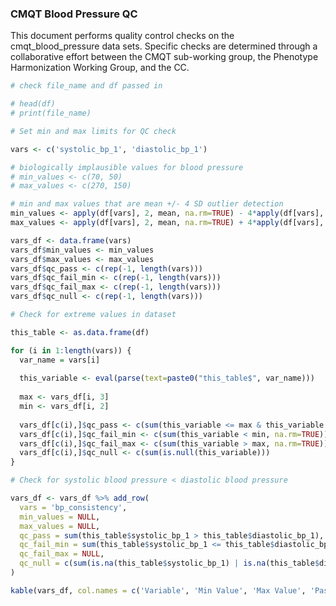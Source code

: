 ### CMQT Blood Pressure QC

This document performs quality control checks on the cmqt_blood_pressure data sets. Specific checks are determined through a collaborative effort between the CMQT sub-working group, the Phenotype Harmonization Working Group, and the CC. 

```r
# check file_name and df passed in 

# head(df)
# print(file_name)
```

```r
# Set min and max limits for QC check 

vars <- c('systolic_bp_1', 'diastolic_bp_1')

# biologically implausible values for blood pressure
# min_values <- c(70, 50)
# max_values <- c(270, 150)

# min and max values that are mean +/- 4 SD outlier detection
min_values <- apply(df[vars], 2, mean, na.rm=TRUE) - 4*apply(df[vars], 2, sd, na.rm=TRUE)
max_values <- apply(df[vars], 2, mean, na.rm=TRUE) + 4*apply(df[vars], 2, sd, na.rm=TRUE)

vars_df <- data.frame(vars)
vars_df$min_values <- min_values
vars_df$max_values <- max_values
vars_df$qc_pass <- c(rep(-1, length(vars)))
vars_df$qc_fail_min <- c(rep(-1, length(vars)))
vars_df$qc_fail_max <- c(rep(-1, length(vars)))
vars_df$qc_null <- c(rep(-1, length(vars)))
```

```r
# Check for extreme values in dataset

this_table <- as.data.frame(df) 

for (i in 1:length(vars)) {
  var_name = vars[i]
  
  this_variable <- eval(parse(text=paste0("this_table$", var_name)))
  
  max <- vars_df[i, 3]
  min <- vars_df[i, 2]
  
  vars_df[c(i),]$qc_pass <- c(sum(this_variable <= max & this_variable >= min, na.rm=TRUE))
  vars_df[c(i),]$qc_fail_min <- c(sum(this_variable < min, na.rm=TRUE))
  vars_df[c(i),]$qc_fail_max <- c(sum(this_variable > max, na.rm=TRUE))
  vars_df[c(i),]$qc_null <- c(sum(is.null(this_variable)))
}

# Check for systolic blood pressure < diastolic blood pressure 

vars_df <- vars_df %>% add_row(
  vars = 'bp_consistency', 
  min_values = NULL, 
  max_values = NULL, 
  qc_pass = sum(this_table$systolic_bp_1 > this_table$diastolic_bp_1), 
  qc_fail_min = sum(this_table$systolic_bp_1 <= this_table$diastolic_bp_1), 
  qc_fail_max = NULL, 
  qc_null = c(sum(is.na(this_table$systolic_bp_1) | is.na(this_table$diastolic_bp_1)))
)

kable(vars_df, col.names = c('Variable', 'Min Value', 'Max Value', 'Pass QC', 'Fail QC Min', 'Fail QC Max', 'Null Values'),  caption = "QC check for blood pressure variables")
```